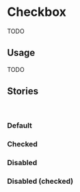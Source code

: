 

<Meta title="Components/Checkbox" component={Checkbox}></Meta>

# Checkbox

TODO

## Usage

TODO

<Story name="Basic">
  <form>
    <div><Checkbox label="Batman" /></div>
    <div><Checkbox label="Robin" /></div>
    <div><Checkbox label="Alfred" /></div>
  </form>
</Story>

<Props of={Checkbox} />

## Stories

<br />

### Default

<Preview>
  <Story name="ColorBasic">
    <Checkbox label="My label" />
  </Story>
</Preview>

### Checked

<Preview>
  <Story name="Checked">
    <Checkbox checked label="My label" />
  </Story>
</Preview>

### Disabled

<Preview>
  <Story name="Disabled">
    <Checkbox disabled label="My label" />
  </Story>
</Preview>

### Disabled (checked)

<Preview>
  <Story name="DisabledChecked">
    <Checkbox disabled checked label="My label" />
  </Story>
</Preview>
